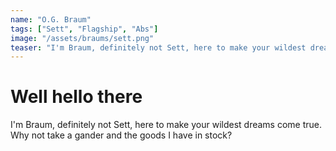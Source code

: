 ```yaml
---
name: "O.G. Braum"
tags: ["Sett", "Flagship", "Abs"]
image: "/assets/braums/sett.png"
teaser: "I'm Braum, definitely not Sett, here to make your wildest dreams come true. Why not take a gander and the goods I have in stock?"
---
```


# Well hello there

I'm Braum, definitely not Sett, here to make your wildest dreams come true. Why
not take a gander and the goods I have in stock?
